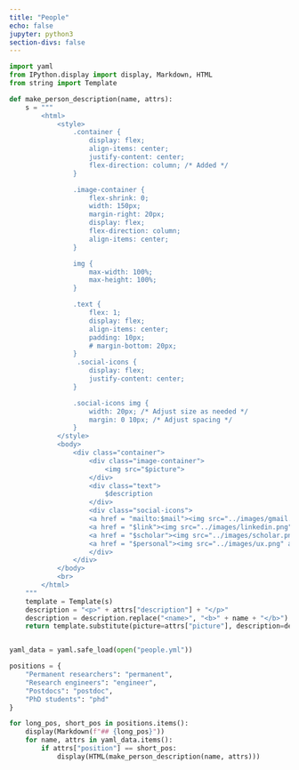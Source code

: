 ```yaml
---
title: "People"
echo: false
jupyter: python3
section-divs: false
---
```


```python
import yaml
from IPython.display import display, Markdown, HTML
from string import Template

def make_person_description(name, attrs):
    s = """
        <html>
            <style>
                .container {
                    display: flex;
                    align-items: center;
                    justify-content: center;
                    flex-direction: column; /* Added */
                }

                .image-container {
                    flex-shrink: 0;
                    width: 150px;
                    margin-right: 20px;
                    display: flex;
                    flex-direction: column;
                    align-items: center;
                }

                img {
                    max-width: 100%;
                    max-height: 100%;
                }

                .text {
                    flex: 1;
                    display: flex;
                    align-items: center;
                    padding: 10px;
                    # margin-bottom: 20px;
                }
                 .social-icons {
                    display: flex;
                    justify-content: center;
                }

                .social-icons img {
                    width: 20px; /* Adjust size as needed */
                    margin: 0 10px; /* Adjust spacing */
                }
            </style>
            <body>
                <div class="container">
                    <div class="image-container">
                        <img src="$picture">
                    </div>
                    <div class="text">
                        $description
                    </div>
                    <div class="social-icons">
                    <a href = "mailto:$mail"><img src="../images/gmail.png" alt="Email"></a>
                    <a href = "$link"><img src="../images/linkedin.png" alt="Linkedin"></a>
                    <a href = "$scholar"><img src="../images/scholar.png" alt="Google Scholar"></a>
                    <a href = "$personal"><img src="../images/ux.png" alt="Personal"></a>
                    </div>
                </div>
            </body>
            <br>
        </html>
    """
    template = Template(s)
    description = "<p>" + attrs["description"] + "</p>"
    description = description.replace("<name>", "<b>" + name + "</b>") # Add bold name
    return template.substitute(picture=attrs["picture"], description=description, mail = attrs["mail"], link = attrs["linkedin"], scholar = attrs["scholar"], personal = attrs["personal"])


yaml_data = yaml.safe_load(open("people.yml"))

positions = {
    "Permanent researchers": "permanent",
    "Research engineers": "engineer",
    "Postdocs": "postdoc",
    "PhD students": "phd"
}

for long_pos, short_pos in positions.items():
    display(Markdown(f"## {long_pos}"))
    for name, attrs in yaml_data.items():
        if attrs["position"] == short_pos:
            display(HTML(make_person_description(name, attrs)))
```